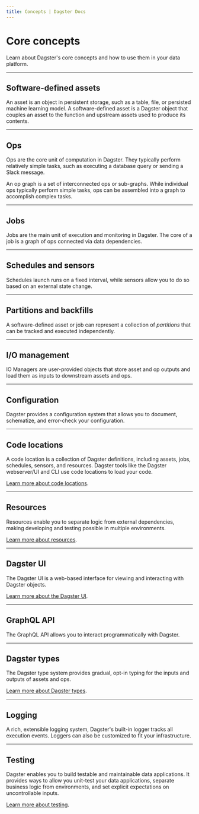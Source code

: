 ```yaml
---
title: Concepts | Dagster Docs
---
```


# Core concepts

Learn about Dagster's core concepts and how to use them in your data platform.

---

## Software-defined assets

An asset is an object in persistent storage, such as a table, file, or persisted machine learning model. A software-defined asset is a Dagster object that couples an asset to the function and upstream assets used to produce its contents.

<ArticleList>
  <ArticleListItem
    title="Software-defined assets"
    href="/concepts/assets/software-defined-assets"
  ></ArticleListItem>
  <ArticleListItem
    title="Asset observations"
    href="/concepts/assets/asset-observations"
  ></ArticleListItem>
  <ArticleListItem
    title="Multi-assets"
    href="/concepts/assets/multi-assets"
  ></ArticleListItem>
  <ArticleListItem
    title="Asset selection syntax"
    href="/concepts/assets/asset-selection-syntax"
  ></ArticleListItem>
  <ArticleListItem
    title="Auto-materializing assets"
    href="/concepts/assets/asset-auto-execution"
  ></ArticleListItem>
</ArticleList>

---

## Ops

Ops are the core unit of computation in Dagster. They typically perform relatively simple tasks, such as executing a database query or sending a Slack message.

An op graph is a set of interconnected ops or sub-graphs. While individual ops typically perform simple tasks, ops can be assembled into a graph to accomplish complex tasks.

<ArticleList>
  <ArticleListItem
    title="Ops"
    href="/concepts/ops-jobs-graphs/ops"
  ></ArticleListItem>
  <ArticleListItem
    title="Op events"
    href="/concepts/ops-jobs-graphs/op-events"
  ></ArticleListItem>
  <ArticleListItem
    title="Op hooks"
    href="/concepts/ops-jobs-graphs/op-hooks"
  ></ArticleListItem>
  <ArticleListItem
    title="Op retries"
    href="/concepts/ops-jobs-graphs/op-retries"
  ></ArticleListItem>
  <ArticleListItem
    title="Op graphs"
    href="/concepts/ops-jobs-graphs/graphs"
  ></ArticleListItem>
  <ArticleListItem
    title="Nesting op graphs"
    href="/concepts/ops-jobs-graphs/nesting-graphs"
  ></ArticleListItem>
  <ArticleListItem
    title="Dynamic op graphs"
    href="/concepts/ops-jobs-graphs/dynamic-graphs"
  ></ArticleListItem>
</ArticleList>

---

## Jobs

Jobs are the main unit of execution and monitoring in Dagster. The core of a job is a graph of ops connected via data dependencies.

<ArticleList>
  <ArticleListItem
    title="Jobs"
    href="/concepts/ops-jobs-graphs/jobs"
  ></ArticleListItem>
  <ArticleListItem
    title="Job execution"
    href="/concepts/ops-jobs-graphs/job-execution"
  ></ArticleListItem>
  <ArticleListItem
    title="Metadata and tags"
    href="/concepts/ops-jobs-graphs/metadata-tags"
  ></ArticleListItem>
</ArticleList>

---

## Schedules and sensors

Schedules launch runs on a fixed interval, while sensors allow you to do so based on an external state change.

<ArticleList>
  <ArticleListItem
    title="Schedules"
    href="/concepts/partitions-schedules-sensors/schedules"
  ></ArticleListItem>
  <ArticleListItem
    title="Sensors"
    href="/concepts/partitions-schedules-sensors/sensors"
  ></ArticleListItem>
</ArticleList>

---

## Partitions and backfills

A software-defined asset or job can represent a collection of _partitions_ that can be tracked and executed independently.

<ArticleList>
  <ArticleListItem
    title="Partitions"
    href="/concepts/partitions-schedules-sensors/partitions"
  ></ArticleListItem>
  <ArticleListItem
    title="Backfills"
    href="/concepts/partitions-schedules-sensors/backfills"
  ></ArticleListItem>
</ArticleList>

---

## I/O management

IO Managers are user-provided objects that store asset and op outputs and load them as inputs to downstream assets and ops.

<ArticleList>
  <ArticleListItem
    title="I/O managers"
    href="/concepts/io-management/io-managers"
  ></ArticleListItem>
  <ArticleListItem
    title="Unconnected inputs"
    href="/concepts/io-management/unconnected-inputs"
  ></ArticleListItem>
</ArticleList>

---

## Configuration

Dagster provides a configuration system that allows you to document, schematize, and error-check your configuration.

<ArticleList>
  <ArticleListItem
    title="Run configuration"
    href="/concepts/configuration/config-schema"
  ></ArticleListItem>
</ArticleList>

---

## Code locations

A code location is a collection of Dagster definitions, including assets, jobs, schedules, sensors, and resources. Dagster tools like the Dagster webserver/UI and CLI use code locations to load your code.

[Learn more about code locations](/concepts/code-locations).

---

## Resources

Resources enable you to separate logic from external dependencies, making developing and testing possible in multiple environments.

[Learn more about resources](/concepts/resources).

---

## Dagster UI

The Dagster UI is a web-based interface for viewing and interacting with Dagster objects.

[Learn more about the Dagster UI](/concepts/webserver/ui).

---

## GraphQL API

The GraphQL API allows you to interact programmatically with Dagster.

<ArticleList>
  <ArticleListItem
    title="GraphQL API"
    href="/concepts/webserver/graphql"
  ></ArticleListItem>
  <ArticleListItem
    title="GraphQL Python client"
    href="/concepts/webserver/graphql-client"
  ></ArticleListItem>
</ArticleList>

---

## Dagster types

The Dagster type system provides gradual, opt-in typing for the inputs and outputs of assets and ops.

[Learn more about Dagster types](/concepts/types).

---

## Logging

A rich, extensible logging system, Dagster's built-in logger tracks all execution events. Loggers can also be customized to fit your infrastructure.

<ArticleList>
  <ArticleListItem
    title="Loggers"
    href="/concepts/logging/loggers"
  ></ArticleListItem>
  <ArticleListItem
    title="Python logging"
    href="/concepts/logging/python-logging"
  ></ArticleListItem>
</ArticleList>

---

## Testing

Dagster enables you to build testable and maintainable data applications. It provides ways to allow you unit-test your data applications, separate business logic from environments, and set explicit expectations on uncontrollable inputs.

[Learn more about testing](/concepts/testing).
